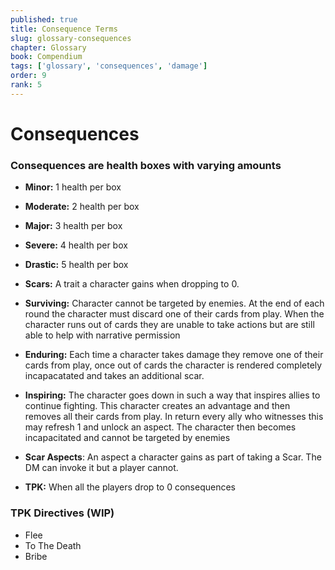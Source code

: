 ---
published: true
title: Consequence Terms
slug: glossary-consequences
chapter: Glossary
book: Compendium
tags: ['glossary', 'consequences', 'damage']
order: 9
rank: 5
---

# Consequences

### Consequences are health boxes with varying amounts

-   **Minor:** 1 health per box
-   **Moderate:** 2 health per box
-   **Major:** 3 health per box
-   **Severe:** 4 health per box
-   **Drastic:** 5 health per box

-   **Scars:** A trait a character gains when dropping to 0.
-   **Surviving:** Character cannot be targeted by enemies. At the end of each round the character must discard one of their cards from play. When the character runs out of cards they are unable to take actions but are still able to help with narrative permission
-   **Enduring:** Each time a character takes damage they remove one of their cards from play, once out of cards the character is rendered completely incapacatated and takes an additional scar.
-   **Inspiring:** The character goes down in such a way that inspires allies to continue fighting. This character creates an advantage and then removes all their cards from play. In return every ally who witnesses this may refresh 1 and unlock an aspect. The character then becomes incapacitated and cannot be targeted by enemies
-   **Scar Aspects**: An aspect a character gains as part of taking a Scar. The DM can invoke it but a player cannot.
-   **TPK:** When all the players drop to 0 consequences

### TPK Directives (WIP)

-   Flee
-   To The Death
-   Bribe

